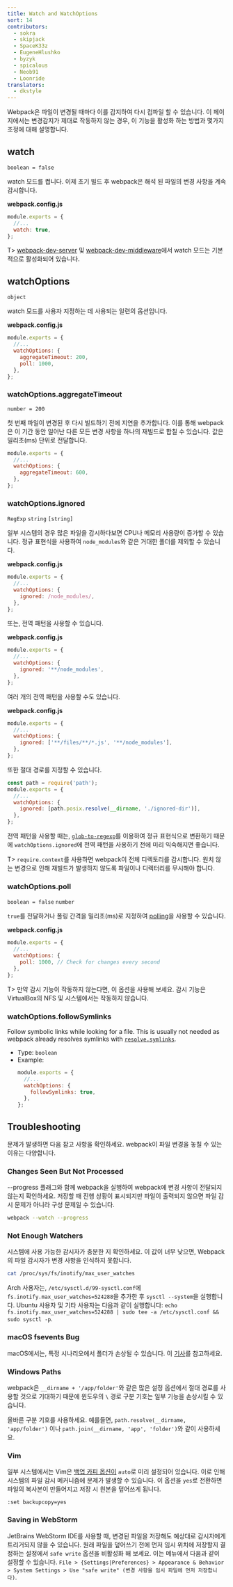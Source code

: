 ```yaml
---
title: Watch and WatchOptions
sort: 14
contributors:
  - sokra
  - skipjack
  - SpaceK33z
  - EugeneHlushko
  - byzyk
  - spicalous
  - Neob91
  - Loonride
translators:
  - dkstyle
---
```


Webpack은 파일이 변경될 때마다 이를 감지하여 다시 컴파일 할 수 있습니다. 이 페이지에서는 변경감지가 제대로 작동하지 않는 경우, 이 기능을 활성화 하는 방법과 몇가지 조정에 대해 설명합니다.

## watch

`boolean = false`

watch 모드를 켭니다. 이제 초기 빌드 후 webpack은 해석 된 파일의 변경 사항을 계속 감시합니다.

**webpack.config.js**

```javascript
module.exports = {
  //...
  watch: true,
};
```

T> [webpack-dev-server](https://github.com/webpack/webpack-dev-server) 및 [webpack-dev-middleware](https://github.com/webpack/webpack-dev-middleware)에서 watch 모드는 기본적으로 활성화되어 있습니다.

## watchOptions

`object`

watch 모드를 사용자 지정하는 데 사용되는 일련의 옵션입니다.

**webpack.config.js**

```javascript
module.exports = {
  //...
  watchOptions: {
    aggregateTimeout: 200,
    poll: 1000,
  },
};
```

### watchOptions.aggregateTimeout

`number = 200`

첫 번째 파일이 변경된 후 다시 빌드하기 전에 지연을 추가합니다. 이를 통해 webpack은 이 기간 동안 일어난 다른 모든 변경 사항을 하나의 재빌드로 합칠 수 있습니다. 값은 밀리초(ms) 단위로 전달합니다.

```javascript
module.exports = {
  //...
  watchOptions: {
    aggregateTimeout: 600,
  },
};
```

### watchOptions.ignored

`RegExp` `string` `[string]`

일부 시스템의 경우 많은 파일을 감시하다보면 CPU나 메모리 사용량이 증가할 수 있습니다. 정규 표현식을 사용하여 `node_modules`와 같은 거대한 폴더를 제외할 수 있습니다.

**webpack.config.js**

```javascript
module.exports = {
  //...
  watchOptions: {
    ignored: /node_modules/,
  },
};
```

또는, 전역 패턴을 사용할 수 있습니다.

**webpack.config.js**

```javascript
module.exports = {
  //...
  watchOptions: {
    ignored: '**/node_modules',
  },
};
```

여러 개의 전역 패턴을 사용할 수도 있습니다.

**webpack.config.js**

```javascript
module.exports = {
  //...
  watchOptions: {
    ignored: ['**/files/**/*.js', '**/node_modules'],
  },
};
```

또한 절대 경로를 지정할 수 있습니다.

```js
const path = require('path');
module.exports = {
  //...
  watchOptions: {
    ignored: [path.posix.resolve(__dirname, './ignored-dir')],
  },
};
```

전역 패턴을 사용할 때는, [`glob-to-regexp`](https://github.com/fitzgen/glob-to-regexp)를 이용하여 정규 표현식으로 변환하기 때문에 `watchOptions.ignored`에 전역 패턴을 사용하기 전에 미리 익숙해지면 좋습니다.

T> `require.context`를 사용하면 webpack이 전체 디렉토리를 감시합니다. 원치 않는 변경으로 인해 재빌드가 발생하지 않도록 파일이나 디렉터리를 무시해야 합니다.

### watchOptions.poll

`boolean = false` `number`

`true`를 전달하거나 폴링 간격을 밀리초(ms)로 지정하여 [polling](<https://en.wikipedia.org/wiki/Polling_(computer_science)>)을 사용할 수 있습니다.

**webpack.config.js**

```javascript
module.exports = {
  //...
  watchOptions: {
    poll: 1000, // Check for changes every second
  },
};
```

T> 만약 감시 기능이 작동하지 않는다면, 이 옵션을 사용해 보세요. 감시 기능은 VirtualBox의 NFS 및 시스템에서는 작동하지 않습니다.

### watchOptions.followSymlinks

Follow symbolic links while looking for a file. This is usually not needed as webpack already resolves symlinks with [`resolve.symlinks`](/configuration/resolve/#resolvesymlinks).

- Type: `boolean`
- Example:
  ```js
  module.exports = {
    //...
    watchOptions: {
      followSymlinks: true,
    },
  };
  ```

## Troubleshooting

문제가 발생하면 다음 참고 사항을 확인하세요. webpack이 파일 변경을 놓칠 수 있는 이유는 다양합니다.

### Changes Seen But Not Processed

--progress 플래그와 함께 webpack을 실행하여 webpack에 변경 사항이 전달되지 않는지 확인하세요. 저장할 때 진행 상황이 표시되지만 파일이 출력되지 않으면 파일 감시 문제가 아니라 구성 문제일 수 있습니다.

```bash
webpack --watch --progress
```

### Not Enough Watchers

시스템에 사용 가능한 감시자가 충분한 지 확인하세요. 이 값이 너무 낮으면, Webpack의 파일 감시자가 변경 사항을 인식하지 못합니다.

```bash
cat /proc/sys/fs/inotify/max_user_watches
```

Arch 사용자는, `/etc/sysctl.d/99-sysctl.conf`에 `fs.inotify.max_user_watches=524288`을 추가한 후 `sysctl --system`을 실행합니다. Ubuntu 사용자 및 기타 사용자는 다음과 같이 실행합니다: `echo fs.inotify.max_user_watches=524288 | sudo tee -a /etc/sysctl.conf && sudo sysctl -p`.

### macOS fsevents Bug

macOS에서는, 특정 시나리오에서 폴더가 손상될 수 있습니다. 이 [기사](https://github.com/livereload/livereload-site/blob/master/livereload.com/_articles/troubleshooting/os-x-fsevents-bug-may-prevent-monitoring-of-certain-folders.md)를 참고하세요.

### Windows Paths

webpack은 `__dirname + '/app/folder'`와 같은 많은 설정 옵션에서 절대 경로를 사용할 것으로 기대하기 때문에 윈도우의 `\` 경로 구분 기호는 일부 기능을 손상시킬 수 있습니다.

올바른 구분 기호를 사용하세요. 예를들면, `path.resolve(__dirname, 'app/folder')` 이나 `path.join(__dirname, 'app', 'folder')`와 같이 사용하세요.

### Vim

일부 시스템에서는 Vim은 [백업 카피 옵션이](http://vimdoc.sourceforge.net/htmldoc/options.html#'backupcopy') `auto`로 미리 설정되어 있습니다. 이로 인해 시스템의 파일 감시 메커니즘에 문제가 발생할 수 있습니다. 이 옵션을 `yes`로 전환하면 파일의 복사본이 만들어지고 저장 시 원본을 덮어쓰게 됩니다.

`:set backupcopy=yes`

### Saving in WebStorm

JetBrains WebStorm IDE를 사용할 때, 변경된 파일을 저장해도 예상대로 감시자에게 트리거되지 않을 수 있습니다. 원래 파일을 덮어쓰기 전에 먼저 임시 위치에 저장할지 결정하는 설정에서 `safe write` 옵션을 비활성화 해 보세요. 이는 메뉴에서 다음과 같이 설정할 수 있습니다. `File > {Settings|Preferences} > Appearance & Behavior > System Settings > Use "safe write" (변경 사항을 임시 파일에 먼저 저장합니다)`.
